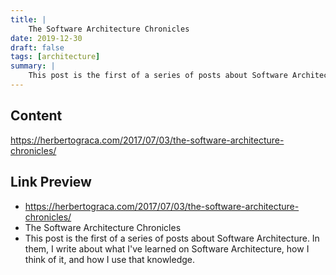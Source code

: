 ```yaml
---
title: |
    The Software Architecture Chronicles
date: 2019-12-30
draft: false
tags: [architecture]
summary: |
    This post is the first of a series of posts about Software Architecture. In them, I write about what I've learned on Software Architecture, how I think of it, and how I use that knowledge.
---
```


## Content

https://herbertograca.com/2017/07/03/the-software-architecture-chronicles/

## Link Preview

- https://herbertograca.com/2017/07/03/the-software-architecture-chronicles/
- The Software Architecture Chronicles
- This post is the first of a series of posts about Software Architecture. In them, I write about what I've learned on Software Architecture, how I think of it, and how I use that knowledge.

